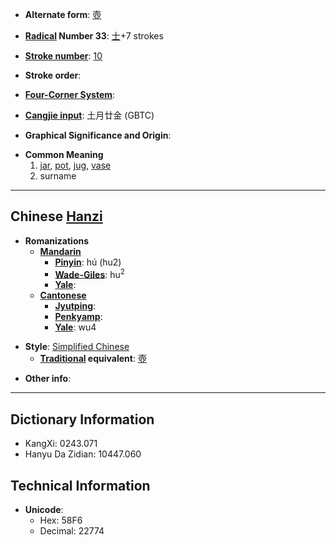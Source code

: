 * '''Alternate form''': [[壺]]

* '''[[Wiktionary:Chinese radical index| Radical]] Number 33''': [[Wiktionary:Chinese radical index 士|士]]+7 strokes

* '''[[Wiktionary:Chinese total strokes index|Stroke number]]''': [[Wiktionary:Chinese total strokes index 10|10]]

* '''Stroke order''': 

* '''[[Wiktionary:Chinese four corner index|Four-Corner System]]''': 

* '''[[Wiktionary:Chinese Cangjie index|Cangjie input]]''': 土月廿金 (GBTC)

* '''Graphical Significance and Origin''': 

* '''Common Meaning'''
*#[[jar]], [[pot]], [[jug]], [[vase]]
*# surname


----

== Chinese [[Hanzi]] ==

* '''Romanizations'''
** '''[[Mandarin]]'''
*** '''[[Pinyin]]''': hú (hu2)
*** '''[[Wade-Giles]]''': hu<sup>2</sup>
*** '''[[Yale]]''': 
** '''[[Cantonese]]'''
*** '''[[Jyutping]]''':
*** '''[[Penkyamp]]''': 
*** '''[[Yale]]''': wu4

* '''Style''': [[Simplified Chinese]] 
** '''[[Traditional Chinese|Traditional]] equivalent''': [[壺]]

* '''Other info''': 

----

== Dictionary Information ==

* KangXi: 0243.071
* Hanyu Da Zidian: 10447.060

== Technical Information ==

* '''Unicode''':
** Hex: 58F6
** Decimal: 22774